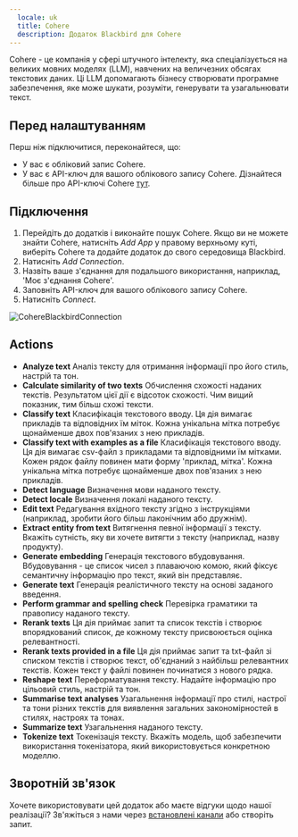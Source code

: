 ```yaml
---
  locale: uk
  title: Cohere
  description: Додаток Blackbird для Cohere
---
```


<LinkCard title="Переглянути на Github" target="_blank" href="https://github.com/bb-io/Cohere" icon="github" />

Cohere - це компанія у сфері штучного інтелекту, яка спеціалізується на великих мовних моделях (LLM), навчених на величезних обсягах текстових даних. Ці LLM допомагають бізнесу створювати програмне забезпечення, яке може шукати, розуміти, генерувати та узагальнювати текст.

## Перед налаштуванням

Перш ніж підключитися, переконайтеся, що:

- У вас є обліковий запис Cohere.
- У вас є API-ключ для вашого облікового запису Cohere. Дізнайтеся більше про API-ключі Cohere [тут](https://docs.cohere.com/reference/create-an-api-key%20).

## Підключення

1. Перейдіть до додатків і виконайте пошук Cohere. Якщо ви не можете знайти Cohere, натисніть _Add App_ у правому верхньому куті, виберіть Cohere та додайте додаток до свого середовища Blackbird.
2. Натисніть _Add Connection_.
3. Назвіть ваше з'єднання для подальшого використання, наприклад, 'Моє з'єднання Cohere'.
4. Заповніть API-ключ для вашого облікового запису Cohere.
7. Натисніть _Connect_.

![CohereBlackbirdConnection](https://raw.githubusercontent.com/bb-io/Cohere/main/image/README/CohereBlackbirdConnection.png)

## Actions

- **Analyze text** Аналіз тексту для отримання інформації про його стиль, настрій та тон.
- **Calculate similarity of two texts** Обчислення схожості наданих текстів. Результатом цієї дії є відсоток схожості. Чим вищий показник, тим більш схожі тексти.
- **Classify text** Класифікація текстового вводу. Ця дія вимагає прикладів та відповідних їм міток. Кожна унікальна мітка потребує щонайменше двох пов'язаних з нею прикладів.
- **Classify text with examples as a file** Класифікація текстового вводу. Ця дія вимагає csv-файл з прикладами та відповідними їм мітками. Кожен рядок файлу повинен мати форму 'приклад, мітка'. Кожна унікальна мітка потребує щонайменше двох пов'язаних з нею прикладів.
- **Detect language** Визначення мови наданого тексту.
- **Detect locale** Визначення локалі наданого тексту.
- **Edit text** Редагування вхідного тексту згідно з інструкціями (наприклад, зробити його більш лаконічним або дружнім).
- **Extract entity from text** Витягнення певної інформації з тексту. Вкажіть сутність, яку ви хочете витягти з тексту (наприклад, назву продукту).
- **Generate embedding** Генерація текстового вбудовування. Вбудовування - це список чисел з плаваючою комою, який фіксує семантичну інформацію про текст, який він представляє.
- **Generate text** Генерація реалістичного тексту на основі заданого введення.
- **Perform grammar and spelling check** Перевірка граматики та правопису наданого тексту.
- **Rerank texts** Ця дія приймає запит та список текстів і створює впорядкований список, де кожному тексту присвоюється оцінка релевантності.
- **Rerank texts provided in a file** Ця дія приймає запит та txt-файл зі списком текстів і створює текст, об'єднаний з найбільш релевантних текстів. Кожен текст у файлі повинен починатися з нового рядка.
- **Reshape text** Переформатування тексту. Надайте інформацію про цільовий стиль, настрій та тон.
- **Summarise text analyses** Узагальнення інформації про стилі, настрої та тони різних текстів для виявлення загальних закономірностей в стилях, настроях та тонах.
- **Summarize text** Узагальнення наданого тексту.
- **Tokenize text** Токенізація тексту. Вкажіть модель, щоб забезпечити використання токенізатора, який використовується конкретною моделлю.

## Зворотній зв'язок

Хочете використовувати цей додаток або маєте відгуки щодо нашої реалізації? Зв'яжіться з нами через [встановлені канали](https://www.blackbird.io/) або створіть запит.